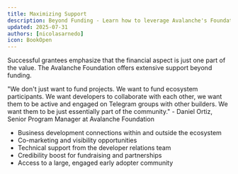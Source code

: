 ```yaml
---
title: Maximizing Support
description: Beyond Funding - Learn how to leverage Avalanche's Foundation Support channels to multiply your grant's impact
updated: 2025-07-31
authors: [nicolasarnedo]
icon: BookOpen
---
```


Successful grantees emphasize that the financial aspect is just one part of the value. The Avalanche Foundation offers extensive support beyond funding.

<Callout type="quote">
<div style={{ fontSize: '1.1rem'}}>
<span style={{ fontWeight: 'bold' }}>"We don't just want to fund projects. We want to fund ecosystem participants. We want developers to collaborate with each other, we want them to be active and engaged on Telegram groups with other builders. We want them to be just essentially part of the community."</span> - Daniel Ortiz, Senior Program Manager at Avalanche Foundation
</div>
</Callout>


- Business development connections within and outside the ecosystem
- Co-marketing and visibility opportunities
- Technical support from the developer relations team
- Credibility boost for fundraising and partnerships
- Access to a large, engaged early adopter community

<YouTube id="DrdM-n4SxM8" params="start=0&rel=0&modestbranding=1" />
